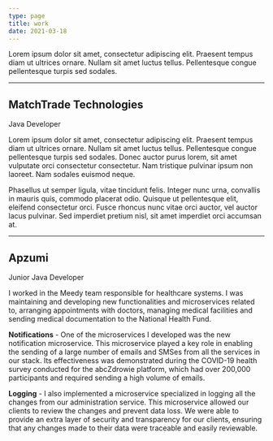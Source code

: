```yaml
---
type: page
title: work
date: 2021-03-18
---
```


Lorem ipsum dolor sit amet, consectetur adipiscing elit. Praesent tempus diam ut ultrices ornare. Nullam sit amet luctus tellus. Pellentesque congue pellentesque turpis sed sodales.

---

<h2 style={{marginBottom: "5px"}}>MatchTrade Technologies</h2>
<p style={{color: "gray", margin: 0}}>Java Developer</p>

Lorem ipsum dolor sit amet, consectetur adipiscing elit. Praesent tempus diam ut ultrices ornare. Nullam sit amet luctus tellus. Pellentesque congue pellentesque turpis sed sodales. Donec auctor purus lorem, sit amet vulputate orci consectetur consectetur. Nam tristique pulvinar ipsum non laoreet. Nam sodales euismod neque.

Phasellus ut semper ligula, vitae tincidunt felis. Integer nunc urna, convallis in mauris quis, commodo placerat odio. Quisque ut pellentesque elit, eleifend consectetur orci. Fusce rhoncus nunc vitae orci auctor, vel auctor lacus pulvinar. Sed imperdiet pretium nisl, sit amet imperdiet orci accumsan at.

---

<h2 style={{marginBottom: "5px"}}>Apzumi</h2>
<p style={{color: "gray", margin: 0}}>Junior Java Developer</p>

I worked in the Meedy team responsible for healthcare systems. I was maintaining and developing new functionalities and microservices related to, arranging appointments with doctors, managing medical facilities and sending medical documentation to the National Health Fund.

**Notifications** - One of the microservices I developed was the new notification microservice. This microservice played a key role in enabling the sending of a large number of emails and SMSes from all the services in our stack. Its effectiveness was demonstrated during the COVID-19 health survey conducted for the abcZdrowie platform, which had over 200,000 participants and required sending a high volume of emails.

**Logging** - I also implemented a microservice specialized in logging all the changes from our administration service. This microservice allowed our clients to review the changes and prevent data loss. We were able to provide an extra layer of security and transparency for our clients, ensuring that any changes made to their data were traceable and easily reviewable.


